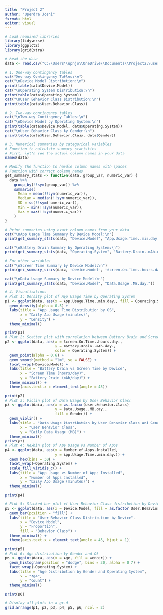 ```yaml
---
title: "Project 2"
author: "Upendra Joshi"
format: html
editor: visual
---
```




```r


# Load required libraries
library(tidyverse)
library(ggplot2)
library(gridExtra)

# Read the data
data <- read.csv("C:\\Users\\upnjo\\OneDrive\\Documents\\Project2\\user_behavior_dataset.csv")

# 1. One-way contingency tables
cat("One-way Contingency Tables:\n")
cat("\nDevice Model Distribution:\n")
print(table(data$Device.Model))
cat("\nOperating System Distribution:\n")
print(table(data$Operating.System))
cat("\nUser Behavior Class Distribution:\n")
print(table(data$User.Behavior.Class))

# 2. Two-way contingency tables
cat("\nTwo-way Contingency Tables:\n")
cat("\nDevice Model by Operating System:\n")
print(table(data$Device.Model, data$Operating.System))
cat("\nUser Behavior Class by Gender:\n")
print(table(data$User.Behavior.Class, data$Gender))

# 3. Numerical summaries by categorical variables
# Function to calculate summary statistics
# First, let's see the actual column names in your data
names(data)

# Modify the function to handle column names with spaces
# Function with correct column names
get_summary_stats <- function(data, group_var, numeric_var) {
  data %>%
    group_by(!!sym(group_var)) %>%
    summarise(
      Mean = mean(!!sym(numeric_var)),
      Median = median(!!sym(numeric_var)),
      SD = sd(!!sym(numeric_var)),
      Min = min(!!sym(numeric_var)),
      Max = max(!!sym(numeric_var))
    )
}

# Print summaries using exact column names from your data
cat("\nApp Usage Time Summary by Device Model:\n")
print(get_summary_stats(data, "Device.Model", "App.Usage.Time..min.day."))

cat("\nBattery Drain Summary by Operating System:\n")
print(get_summary_stats(data, "Operating.System", "Battery.Drain..mAh.day."))

# For other variables
cat("\nScreen Time Summary by Device Model:\n")
print(get_summary_stats(data, "Device.Model", "Screen.On.Time..hours.day."))

cat("\nData Usage Summary by Device Model:\n")
print(get_summary_stats(data, "Device.Model", "Data.Usage..MB.day."))

# 4. Visualizations
# Plot 1: Density plot of App Usage Time by Operating System
p1 <- ggplot(data, aes(x = App.Usage.Time..min.day., fill = Operating.System)) +
  geom_density(alpha = 0.5) +
  labs(title = "App Usage Time Distribution by OS",
       x = "Daily App Usage (minutes)",
       y = "Density") +
  theme_minimal()

print(p1)
# Plot 2: Scatter plot with correlation between Battery Drain and Screen Time
p2 <- ggplot(data, aes(x = Screen.On.Time..hours.day., 
                       y = Battery.Drain..mAh.day., 
                       color = Operating.System)) +
  geom_point(alpha = 0.6) +
  geom_smooth(method = "lm", se = FALSE) +
  facet_wrap(~Device.Model) +
  labs(title = "Battery Drain vs Screen Time by Device",
       x = "Screen Time (hours/day)",
       y = "Battery Drain (mAh/day)") +
  theme_minimal() +
  theme(axis.text.x = element_text(angle = 45))

print(p2)
# Plot 3: Violin plot of Data Usage by User Behavior Class
p3 <- ggplot(data, aes(x = as.factor(User.Behavior.Class), 
                       y = Data.Usage..MB.day., 
                       fill = Gender)) +
  geom_violin() +
  labs(title = "Data Usage Distribution by User Behavior Class and Gender",
       x = "User Behavior Class",
       y = "Daily Data Usage (MB)") +
  theme_minimal()
print(p3)
# Plot 4: Hexbin plot of App Usage vs Number of Apps
p4 <- ggplot(data, aes(x = Number.of.Apps.Installed, 
                       y = App.Usage.Time..min.day.)) +
  geom_hex(bins = 30) +
  facet_wrap(~Operating.System) +
  scale_fill_viridis_c() +
  labs(title = "App Usage vs Number of Apps Installed",
       x = "Number of Apps Installed",
       y = "Daily App Usage (minutes)") +
  theme_minimal()

print(p4)

# Plot 5: Stacked bar plot of User Behavior Class distribution by Device
p5 <- ggplot(data, aes(x = Device.Model, fill = as.factor(User.Behavior.Class))) +
  geom_bar(position = "fill") +
  labs(title = "User Behavior Class Distribution by Device",
       x = "Device Model",
       y = "Proportion",
       fill = "Behavior Class") +
  theme_minimal() +
  theme(axis.text.x = element_text(angle = 45, hjust = 1))

print(p5)
# Plot 6: Age distribution by Gender and OS
p6 <- ggplot(data, aes(x = Age, fill = Gender)) +
  geom_histogram(position = "dodge", bins = 30, alpha = 0.7) +
  facet_wrap(~Operating.System) +
  labs(title = "Age Distribution by Gender and Operating System",
       x = "Age",
       y = "Count") +
  theme_minimal()

print(p6)

# Display all plots in a grid
grid.arrange(p1, p2, p3, p4, p5, p6, ncol = 2)
```



